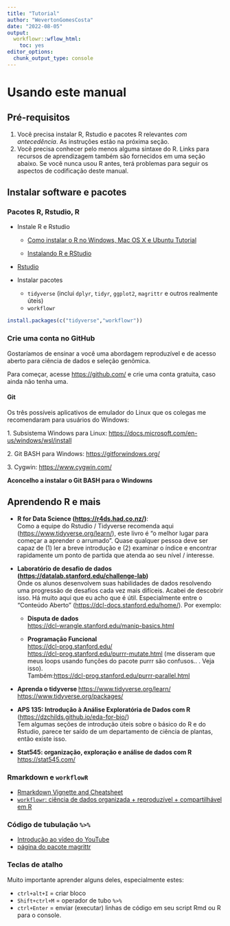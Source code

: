 ```yaml
---
title: "Tutorial"
author: "WevertonGomesCosta"
date: "2022-08-05"
output:
  workflowr::wflow_html:
    toc: yes
editor_options:
  chunk_output_type: console
---
```

# Usando este manual

## Pré-requisitos

1. Você precisa instalar R, Rstudio e pacotes R relevantes *com antecedência*. As instruções estão na próxima seção.
2. Você precisa conhecer pelo menos alguma sintaxe do R. Links para recursos de aprendizagem também são fornecidos em uma seção abaixo. Se você nunca usou R antes, terá problemas para seguir os aspectos de codificação deste manual.

## Instalar software e pacotes

### Pacotes R, Rstudio, R

- Instale R e Rstudio

    - [Como instalar o R ​​no Windows, Mac OS X e Ubuntu Tutorial](https://www.datacamp.com/community/tutorials/installing-R-windows-mac-ubuntu)

    - [Instalando R e RStudio](https://rstudio-education.github.io/hopr/starting.html)

- [Rstudio](https://www.rstudio.com/)

- Instalar pacotes

    - `tidyverse` (inclui `dplyr`, `tidyr`, `ggplot2`, `magrittr` e outros realmente úteis)
    - `workflowr`

```r
install.packages(c("tidyverse","workflowr"))
```


### Crie uma conta no GitHub

Gostaríamos de ensinar a você uma abordagem reproduzível e de acesso aberto para ciência de dados e seleção genômica.

Para começar, acesse <https://github.com/> e crie uma conta gratuita, caso ainda não tenha uma.

#### Git

Os três possíveis aplicativos de emulador do Linux que os colegas me recomendaram para usuários do Windows:

1\. Subsistema Windows para Linux: <https://docs.microsoft.com/en-us/windows/wsl/install>

2\. Git BASH para Windows: <https://gitforwindows.org/>

3\. Cygwin: <https://www.cygwin.com/>

**Aconcelho a instalar o Git BASH para o Windowns**

## Aprendendo R e mais

- **R for Data Science (<https://r4ds.had.co.nz/>)**:\
    Como a equipe do Rstudio / Tidyverse recomenda aqui (<https://www.tidyverse.org/learn/>), este livro é "o melhor lugar para começar a aprender o arrumado". Quase qualquer pessoa deve ser capaz de (1) ler a breve introdução e (2) examinar o índice e encontrar rapidamente um ponto de partida que atenda ao seu nível / interesse.

- **Laboratório de desafio de dados (<https://datalab.stanford.edu/challenge-lab>)\
    **Onde os alunos desenvolvem suas habilidades de dados resolvendo uma progressão de desafios cada vez mais difíceis. Acabei de descobrir isso. Há muito aqui que eu acho que é útil. Especialmente entre o "Conteúdo Aberto" (<https://dcl-docs.stanford.edu/home/>). Por exemplo:

    -   **Disputa de dados**\
        <https://dcl-wrangle.stanford.edu/manip-basics.html>

    - **Programação Funcional\
        **[https://dcl-prog.stanford.edu/\
        ](https://dcl-prog.stanford.edu/)<https://dcl-prog.stanford.edu/purrr-mutate.html> (me disseram que meus loops usando funções do pacote purrr são confusos.. . Veja isso).\
        Também:<https://dcl-prog.stanford.edu/purrr-parallel.html>

- **Aprenda o tidyverse
    **[https://www.tidyverse.org/learn/\
    ](https://www.tidyverse.org/learn/)<https://www.tidyverse.org/packages/>

- **APS 135: Introdução à Análise Exploratória de Dados com R\
    **(<https://dzchilds.github.io/eda-for-bio/>)\
    Tem algumas seções de introdução úteis sobre o básico do R e do Rstudio, parece ter saído de um departamento de ciência de plantas, então existe isso.

- **Stat545: organização, exploração e análise de dados com R**\
    <https://stat545.com/>

### Rmarkdown e `workflowR`

- [Rmarkdown Vignette and Cheatsheet](https://cran.r-project.org/web/packages/rmarkdown/vignettes/rmarkdown.html)
- [`workflowr`: ciência de dados organizada + reproduzível + compartilhável em R](https://workflowr.github.io/workflowr/)

### Código de tubulação `%>%`

- [Introdução ao vídeo do YouTube](https://www.youtube.com/watch?v=KO35_7arizY&ab_channel=RsquaredAcademy)
- [página do pacote magrittr](https://magrittr.tidyverse.org/)

### Teclas de atalho

Muito importante aprender alguns deles, especialmente estes:

- `ctrl+alt+I` = criar bloco
- `Shift+ctrl+M` = operador de tubo `%>%`
- `ctrl+Enter` = enviar (executar) linhas de código em seu script Rmd ou R para o console.